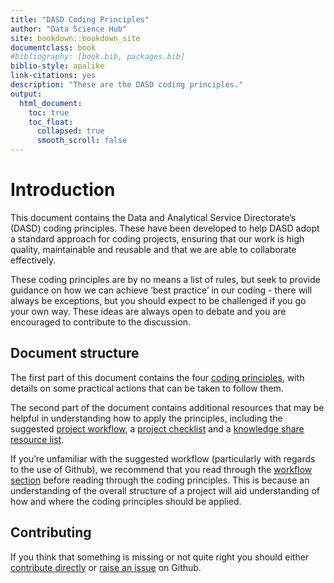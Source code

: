 ```yaml
--- 
title: "DASD Coding Principles"
author: "Data Science Hub"
site: bookdown::bookdown_site
documentclass: book
#bibliography: [book.bib, packages.bib]
biblio-style: apalike
link-citations: yes
description: "These are the DASD coding principles."
output:
  html_document:
    toc: true
    toc_float:
      collapsed: true
      smooth_scroll: false
---
```


# Introduction {-#intro}

This document contains the Data and Analytical Service Directorate's (DASD) coding principles. These have been developed to help DASD adopt a standard approach for coding projects, ensuring that our work is high quality, maintainable and reusable and that we are able to collaborate effectively.

These coding principles are by no means a list of rules, but seek to provide guidance on how we can achieve 'best practice' in our coding - there will always be exceptions, but you should expect to be challenged if you go your own way. These ideas are always open to debate and you are encouraged to contribute to the discussion.

## Document structure {-#structure}

The first part of this document contains the four [coding principles](#principles), with details on some practical actions that can be taken to follow them.

The second part of the document contains additional resources that may be helpful in understanding how to apply the principles, including the suggested [project workflow](#wf), a [project checklist](#checklist) and a [knowledge share resource list](#ksresources). 

If you're unfamiliar with the suggested workflow (particularly with regards to the use of Github), we recommend that you read through the [workflow section](#wf) before reading through the coding principles. This is because an understanding of the overall structure of a project will aid understanding of how and where the coding principles should be applied.

## Contributing {-#contributing}

If you think that something is missing or not quite right you should either [contribute directly](#versioncontrol) or [raise an issue][01] on Github. 

[01]: https://github.com/moj-analytical-services/our-coding-standards/issues

